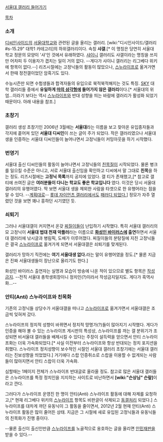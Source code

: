 [http://gall.dcinside.com/list.php?id=seouluniversity 서울대 갤러리 들어가기]

[[목차]]

=== 소개 ===
[[디씨인사이드]]의 [[서울대학교]]와 관련된 글을 올리는 갤러리. [wiki:"디시인사이드/갤러리#s-15.29" 대학1 카테고리]의 하위갤러리이다. 속칭 '''샤갤'''.[* 이 명칭은 당연히 서울대학교 정문의 모양이 '샤'인 것에서 유래하였다. [[샤이니]] 갤러리도 샤갤이라는 명칭을 쓰지만 어차피 두 이용자가 겹치는 일이 거의 없다. --게다가 샤이니 갤러리는 리그베다 위키에 항목이 없다.--] 리즈시절에는 고정닉들의 활동이 많았으나, [[스누라이프]]로 옮겨가면서 한때 정전갤이었던 암흑기도 있다.

수능시즌만 되면 수험생들과 합격자들의 유입으로 북적북적해지는 것도 특징. [[SKY]] 대학 갤러리들 중에서 '''유일하게 [[마의 삼각형]]에 들어가지 않은 갤러리'''이다.[* 서울대의 위엄...이라기 보다는 역시 [[스누라이프]]와 반대 성향을 띄는 바람에 갤러리가 활성화 되었기 때문이다. 아래 내용을 참조.]

=== 초창기 ===
갤러리 생성 초창기인 2006년 3월에는 '''서울대'''라는 이름을 보고 찾아온 유입종자들과 각지에 흩어져 있던 '''서울대 디씨인'''이 쓰는 글이 주가 되었다. 작은 갤러리였으나 서울대생을 인증하는 서울대 디씨인들이 늘어나면서 고정닉들이 커밍아웃을 하기 시작했다.

=== 번영기 ===
서울대 출신 디씨인들의 활동이 늘어나면서 고정닉들의 [[친목질]]이 시작되었다. 물론 병크를 일으킬 수준은 아니고, 서로 서울대 출신임을 확인하고 디씨에서 말 그대로 '''친목'''을 하는 정도.
리즈시절에는 '''고정닉 목록'''까지 공지에 있었다. 갤 티가 존재했고,[* 참고로 갤 티에 쓰여진 글은 '''여러분들이 다니는 학교도 좋은 학교입니다''' 였다. 이것은 당시 서울대 갤러리의 유행어였다. 딱 보면 서울대 생을 제외한 사람을 타겟으로 한 유행어라는 점을 알 수 있다. --[[계획대로]]-- [[롯데 자이언츠 갤러리]]에서도 [http://gall.dcinside.com/list.php?id=giants_new&no=2113882 패러디 되었다.]] 정모가 자주 열렸던 것을 보면 꽤나 흥하던 시기였던 듯.

=== 쇠퇴기 ===
그러나 서울대갤이 커지면서 온갖 [[찌질이]]들이 난입하기 시작했다. 특히 서울대 갤러리의 모 고정닉이 '''서울대 법대 천재 악플러'''라는 이름으로 '''[[화성인 바이러스]]에 출연'''하면서 서울대 갤러리에 낚시글과 병림픽, 도배가 이루어졌다. 찌질이들의 분탕질에 지친 고정닉들은 결국 [[스누라이프]]로 옮겨가게 되면서 서울대갤은 쇠퇴기를 맞게된다.

갤러리가 망하기 직전에는 '''여기 서울대생 없다.'''라는 말이 유행어였을 정도.[* 물론 지금은 진짜 서울대생들이 장난으로 올리기도 한다.]

화성인 바이러스 출연자는 실명과 모습이 방송에 나온 적이 있으므로 별도 항목은 [[작성금지]]. --전직 서울대 총학생회장이니 정치인(?)이라서 작성금지일지도. 게다가 흑역사화...--

=== 안티(Anti) 스누라이프와 친목화 ===
기존의 고정닉들 상당수가 서울대갤을 떠나고 [[스누라이프]]로 옮겨가면서 서울대갤은 조금씩 잊혀져 갔다.

스누라이프의 정치적 성향이 바뀌면서 정치적 망명가(?)들이 많아지기 시작했다. 게다가 인증을 해야 볼 수 있는 스누라이프 게시판의 특성상, 스누라이프를 까는 갤 분위기가 조성되면 비서울대 갤러들을 배제시킬 수 있다는 주장이 설득력을 얻으면서 안티 스누라이프화는 더욱 가속화되었다.[* 사실 이전부터 스누라이프와 항상 반대되는 정치 포지션을 취했다. 스누라이프 정치성향이 보수적인 시절인 서울대 갤러리 초창기에는 서울대 갤러리는 진보성향을 띄었었다.] 거기에다 스랍 인증취소로 스랍을 이용할 수 없게되는 사람들이 많아지면서 안티 스랍이 더욱 가속화.

심할때는 1페이지 전체가 스누라이프 반대글로 올라올 정도. 참고로 많은 서울대 갤러들은 스누라이프를 특정 정치인을 지지하는 사이트로 비난하면서 '''[wiki:"슨상님" 슨랖]'''이라고 깐다. 

그러다가 스누라이프 운영진 한 명이 안티(Anti) 스누라이프 활동에 대해 자제를 요청하고,[* 현재 리그베다 위키의 [[스누라이프]] 항목도 비판글이 삭제되고 [[동결처리]] 되었다.] 스누라이프를 대차게 까던 유동닉이 그 활동을 줄이면서, 2012년 2월 현재 안티(Anti) 스누라이프 활동은 많이 줄어든 상태. 지금은 그 시절에 새로 유입된 고정닉들과 유동닉들의 친목화가 진행 중이다.

--물론 출신이 출신인만큼 [[스누라이프]]를 노골적으로 옹호하는 글을 올리면 [[인민재판]]을 받을 수 있다.--
